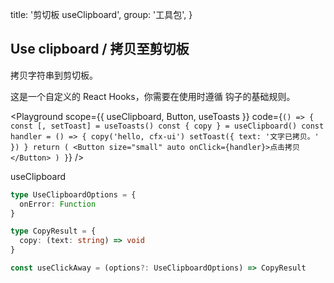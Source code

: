 
  title: '剪切板 useClipboard',
  group: '工具包',
}

## Use clipboard / 拷贝至剪切板

拷贝字符串到剪切板。

这是一个自定义的 React Hooks，你需要在使用时遵循 <Link target="_blank" href="https://reactjs.org/docs/hooks-rules.html">钩子的基础规则</Link>。

<Playground
  scope={{ useClipboard, Button, useToasts }}
  code={`
() => {
  const [, setToast] = useToasts()
  const { copy } = useClipboard()
  const handler = () => {
    copy('hello, cfx-ui')
    setToast({ text: '文字已拷贝。' })
  }
  return (
    <Button size="small" auto onClick={handler}>点击拷贝</Button>
  )
}
`}
/>

<Attributes edit="/pages/zh-cn/components/use-clipboard.mdx">
<Attributes.Title>useClipboard</Attributes.Title>

```ts
type UseClipboardOptions = {
  onError: Function
}

type CopyResult = {
  copy: (text: string) => void
}

const useClickAway = (options?: UseClipboardOptions) => CopyResult
```

</Attributes>

